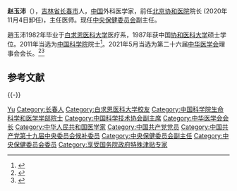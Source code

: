 {{Infobox person
| 姓名     = 赵玉沛
| 图像     = 
| 图像说明 = 
| 出生日期 = {{bya|1954|7}}
| 出生地   = {{CHN}}[[吉林省|吉林省]][[长春市|长春市]]
| 死亡日期 = 
| 死亡地   = 
| 国籍       = {{PRC}}
| 籍贯       = 
| 别名     = 
| 知名于   = 
| 职业     = 外科医学家<br>前任[[北京协和医院|北京协和医院]]院长 (2020年11月4日卸任)
| 母校 = [[白求恩医科大学|白求恩医科大学]]
}}

'''赵玉沛'''（{{bd|1954年|7月||}}），[[吉林省|吉林省]][[长春市|长春市]]人，[[中华人民共和国|中国]]外科医学家，前任[[北京协和医院|北京协和医院]]院长 (2020年11月4日卸任)，主任医师。现任[[中央保健委员会|中央保健委员会]]副主任。

趙玉沛1982年毕业于[[白求恩医科大学|白求恩医科大学]]医疗系，1987年获中国[[协和医科大学|协和医科大学]]硕士学位。2011年当选为[[中国科学院|中国科学院]]院士<ref>{{Cite web |url=http://sourcedb.cas.cn/sourcedb_ad_cas/zw2/ysxx/smkxhyxxb/ |title=中国科学院学部与院士·院士信息·生命科学和医学学部·赵玉沛 |access-date=2012-03-29 |archive-date=2013-12-16 |archive-url=https://web.archive.org/web/20131216133759/http://sourcedb.cas.cn/sourcedb_ad_cas/zw2/ysxx/smkxhyxxb/ |dead-url=yes }}</ref>。2021年5月当选为第二十六届[[中华医学会|中华医学会]]理事会会长。<ref>{{Cite web|title=协和名誉院长赵玉沛院士当选为中华医学会第二十六届理事会会长_|url=https://www.thepaper.cn/newsDetail_forward_12905744|access-date=2021-06-21|format=2021-05-28|work=|publisher=[[北京协和医院|北京协和医院]]|language=zh|via=[[澎湃新闻|澎湃新闻]]|archive-date=2021-06-28|archive-url=https://web.archive.org/web/20210628200744/https://www.thepaper.cn/newsDetail_forward_12905744|dead-url=no}}</ref><ref>{{Cite web|title=中华医学会第二十六次全国会员代表大会选举结果|url=https://www.cma.org.cn/art/2021/5/19/art_3468_38395.html|access-date=2021-06-21|date=2021-05-19|work=|publisher=[[中华医学会|中华医学会]]|language=zh|archive-date=2021-06-24|archive-url=https://web.archive.org/web/20210624203611/https://www.cma.org.cn/art/2021/5/19/art_3468_38395.html|dead-url=no}}</ref>

== 参考文献 ==
{{Reflist}}

{{-}}
{{中华医学会会长}}
{{中国科学院生命科学和医学学部院士}}
{{中国科学技术协会第九届全国委员会}}

{{Authority control}}

{{DEFAULTSORT:Zhao yupei}}
[[Category:赵姓|Yu]]
[[Category:长春人|Category:长春人]]
[[Category:白求恩医科大学校友|Category:白求恩医科大学校友]]
[[Category:中国科学院生命科学和医学学部院士|Category:中国科学院生命科学和医学学部院士]]
[[Category:中国科学技术协会副主席|Category:中国科学技术协会副主席]]
[[Category:中华医学会会长|Category:中华医学会会长]]
[[Category:中华人民共和国医学家|Category:中华人民共和国医学家]]
[[Category:中国共产党党员|Category:中国共产党党员]]
[[Category:中国共产党第十九届中央委员会候补委员|Category:中国共产党第十九届中央委员会候补委员]]
[[Category:中央保健委员会副主任|Category:中央保健委员会副主任]]
[[Category:中央保健委员会委员|Category:中央保健委员会委员]]
[[Category:享受国务院政府特殊津贴专家|Category:享受国务院政府特殊津贴专家]]

{{中国科学家小作品}}